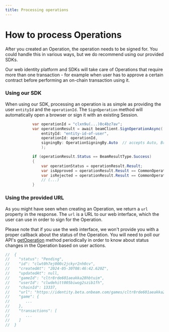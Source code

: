 ```yaml
---
title: Processing operations
---
```


# How to process Operations

After you created an Operation, the operation needs to be signed for. You could handle this in various ways, but we do recommend using our provided SDKs.

Our web identity platform and SDKs will take care of Operations that require more than one transaction - for example when user has to approve a certain contract before performing an on-chain transaction using it.


### Using our SDK

When using our SDK, processing an operation is as simple as providing the user `entityId` and the `operationId`. The `SignOperation` method will automatically open a browser or sign it with an existing Session.


```csharp
            var operationId = "clxn9u(...)0c4bz7av";
            var operationResult = await beamClient.SignOperationAsync(
                entityId: "entity-id-of-user",
                operationId: operationId,
                signingBy: OperationSigningBy.Auto  // accepts Auto, Browser and Session
                );

            if (operationResult.Status == BeamResultType.Success)
            {
                var operationStatus = operationResult.Result;
                var isApproved = operationResult.Result == CommonOperationResponse.StatusEnum.Executed;
                var isRejected = operationResult.Result == CommonOperationResponse.StatusEnum.Rejected;
                // (...)
            }
```


### Using the provided URL

As you might have seen when creating an Operation, we return a `url` property in the response. The `url` is a URL to our web interface, which the user can use in order to sign for the Operation.

Please note that if you use the web interface, we won't provide you with a proper callback about the status of the Operation. You will need to poll our API's [getOperation](https://api.beta.onbeam.com/api/player#/Operation/getOperation) method periodically in order to know about status changes in the Operation based on user actions.

```csharp
//  {
//    "status": "Pending",
//    "id": "clwt0h7ej000c2jckyr2nh0cv",
//    "createdAt": "2024-05-30T08:46:42.620Z",
//    "updatedAt": null,
//    "gameId": "cltr8rde601aeakka28hbtuim",
//    "userId": "clwdehitt005biwog2szib1fh",
//    "chainId": 13337,
//    "url": "https://identity.beta.onbeam.com/games/cltr8rde601aeakka28hbtuim/operation/clwt0h7ej000c2jckyr2nh0cv/confirm",
//    "game": {
//       ...
//    },
//    "transactions": [
//       ...
//    ]
//  }
```

